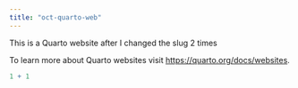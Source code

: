 ```yaml
---
title: "oct-quarto-web"
---
```


This is a Quarto website after I changed the slug 2 times

To learn more about Quarto websites visit <https://quarto.org/docs/websites>.

```r
1 + 1
```
